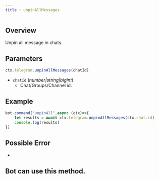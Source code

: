 ```yaml
--- 
title : unpinAllMessages 
--- 
```

## Overview 
Unpin all message in chats.
## Parameters 
```ts 
ctx.telegram.unpinAllMessages(chatId)
```
- `chatId` (_number|string|bigint_) 
    - Chat/Groups/Channel id. 
## Example 
```ts highlight=2
bot.command("unpinAll",async (ctx)=>{
    let results = await ctx.telegram.unpinAllMessages(ctx.chat.id)
    console.log(results)
})
```
## Possible Error 
- 
## Bot can use this method.
